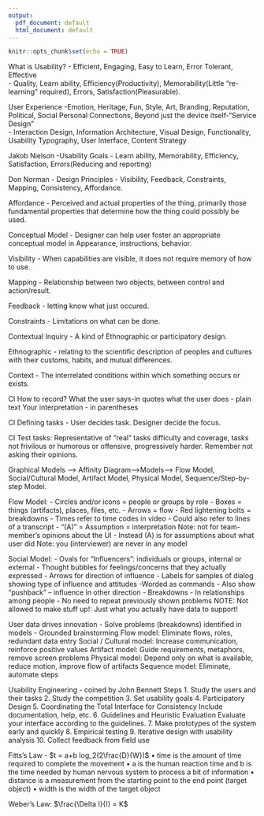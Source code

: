 ```yaml
---
output:
  pdf_document: default
  html_document: default
---
```


```r
knitr::opts_chunk$set(echo = TRUE)
```


What is Usability?
- Efficient, Engaging, Easy to Learn, Error Tolerant, Effective   
- Quality, Learn ability, Efficiency(Productivity), Memorability(Little "re-learning" required), Errors, Satisfaction(Pleasurable).


User Experience
-Emotion, Heritage, Fun, Style, Art, Branding, Reputation, Political, Social Personal Connections, Beyond just the device itself-"Service Design"   
- Interaction Design, Information Architecture, Visual Design, Functionality, Usability Typography, User Interface, Content Strategy   

Jakob Nielson -Usability Goals - Learn ability, Memorability, Efficiency, Satisfaction, Errors(Reducing and reporting)

Don Norman - Design Principles - Visibility, Feedback, Constraints, Mapping, Consistency, Affordance.


Affordance - Perceived and actual properties of the thing, primarily those fundamental properties that determine how the thing could possibly be used.

Conceptual Model - Designer can help user foster an appropriate conceptual model in Appearance, instructions, behavior.

Visibility - When capabilities are visible, it does not require memory of how to use.

Mapping - Relationship between two objects, between control and action/result.

Feedback - letting know what just occured.

Constraints - Limitations on what can be done.

Contextual Inquiry - A kind of Ethnographic or participatory design.

Ethnographic - relating to the scientific description of peoples and cultures with their customs, habits, and mutual differences.

Context - The interrelated conditions within which something occurs or exists.

CI How to record?
What the user says-in quotes
what the user does - plain text
Your interpretation - in parentheses

CI Defining tasks - User decides task. Designer decide the focus.

CI Test tasks: Representative of "real" tasks difficulty and coverage, tasks not frivilous or humorous or offensive, progressively harder. Remember not asking their opinions.

Graphical Models --> Affinity Diagram-->Models--> 
Flow Model, Social/Cultural Model, Artifact Model, Physical Model, Sequence/Step-by-step Model.

Flow Model:
- Circles and/or icons = people or groups by role
- Boxes = things (artifacts), places, files, etc.
- Arrows = flow
- Red lightening bolts = breakdowns
-  Times refer to time codes in video
-  Could also refer to lines of a transcript
- "(A)” = Assumption = interpretation
Note: not for team-member's opinions about the UI - Instead (A) is for assumptions about what user did
Note: you (interviewer) are never in any model

Social Model:
- Ovals for “Influencers”: individuals or groups, internal or external
- Thought bubbles for feelings/concerns that they actually
expressed
- Arrows for direction of influence
-  Labels for samples of dialog showing type of influence and attitudes -Worded as commands
-  Also show “pushback” – influence in other direction
- Breakdowns
-  In relationships among people
-  No need to repeat previously shown problems
NOTE: Not allowed to make stuff up!: Just what you actually have data to support!


User data drives innovation 
- Solve problems (breakdowns) identified in models  - Grounded brainstorming
Flow model: Eliminate flows, roles, redundant data entry
Social / Cultural model: Increase communication, reinforce positive values
Artifact model: Guide requirements, metaphors, remove screen problems
Physical model: Depend only on what is available, reduce motion, improve flow of artifacts
Sequence model: Eliminate, automate steps

Usability Engineering - coined by John Bennett
Steps
1. Study the users and their tasks 
2. Study the competition 
3. Set usability goals
4. Participatory Design 
5. Coordinating the Total Interface for Consistency 
    Include documentation, help, etc. 
6. Guidelines and Heuristic Evaluation 
    Evaluate your interface according to the 
guidelines. 
7. Make prototypes of the system early and quickly 
8. Empirical testing 
9. Iterative design with usability analysis
10. Collect feedback from field use

Fitts's Law - $t = a+b log_2(2\frac{D}{W})$
• time is the amount of time required to complete the 
movement
• a is the human reaction time and 
  b is the time needed by 
human nervous system to process a bit of information
• distance is a measurement from the starting point to the end 
point (target object)
• width is the width of the target object

Weber's Law: $\frac{\Delta I}{I} = K$


